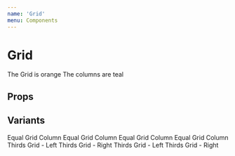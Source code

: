 ```yaml
---
name: 'Grid'
menu: Components
---
```




# Grid

<Playground>
  <Grid style={{ backgroundColor: 'orange', margin: '1rem 0', }}>
    <Area style={{ backgroundColor: 'teal', }}>The Grid is orange</Area>
    <Area style={{ backgroundColor: 'teal', }}>The columns are teal</Area>
  </Grid>
</Playground>

## Props

<PropsTable of={Grid} />

## Variants

<Playground>
  <Grid variant="equal" style={{ backgroundColor: 'orange', margin: '1rem 0', }}>
    <Area style={{ backgroundColor: 'teal', }}>Equal Grid Column</Area>
    <Area style={{ backgroundColor: 'teal', }}>Equal Grid Column</Area>
    <Area style={{ backgroundColor: 'teal', }}>Equal Grid Column</Area>
    <Area style={{ backgroundColor: 'teal', }}>Equal Grid Column</Area>
  </Grid>
  <Grid variant="thirds" style={{ backgroundColor: 'magenta', margin: '1rem 0', }}>
    <Area area="left" style={{ backgroundColor: 'rebeccapurple', }}>
      Thirds Grid - Left
    </Area>
    <Area area="right" style={{ backgroundColor: 'rebeccapurple', }}>
      Thirds Grid - Right
    </Area>
  </Grid>
  <Grid variant="thirds" side="right" style={{ backgroundColor: 'lime', margin: '1rem 0', }}>
    <Area area="left" style={{ backgroundColor: 'dodgerblue', }}>
      Thirds Grid - Left
    </Area>
    <Area area="right" style={{ backgroundColor: 'dodgerblue', }}>
      Thirds Grid - Right
    </Area>
  </Grid>
</Playground>

